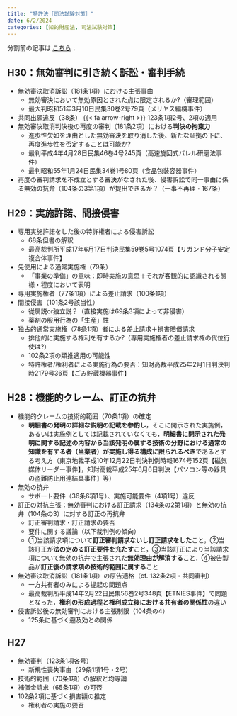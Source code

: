 ```yaml
---
title: "特許法［司法試験対策］"
date: 6/2/2024
categories: [知的財産法, 司法試験対策]
---
```


分割前の記事は [こちら](知的財産法［司法試験］.qmd) ．

## H30：無効審判に引き続く訴訟・審判手続


* 無効審決取消訴訟（181条1項）における主張事由
    * 無効審決において無効原因とされた点に限定されるか?（審理範囲）
    * 最大判昭和51年3月10日民集30巻2号79頁（メリヤス編機事件）
* 共同出願違反（38条） [{{< fa arrow-right >}}]{.color-minty} 123条1項2号、2項の適用
* 無効審決取消判決後の再度の審判（181条2項）における**判決の拘束力**
    * 進歩性欠如を理由とした無効審決を取り消した後、新たな証拠の下に、再度進歩性を否定することは可能か?
    * 最判平成4年4月28日民集46巻4号245頁（高速旋回式バレル研磨法事件）
    * 最判昭和55年1月24日民集34巻1号80頁（食品包装容器事件）
* 再度の審判請求を不成立とする審決がなされた後、侵害訴訟で同一事由に係る無効の抗弁（104条の3第1項）が提出できるか？（一事不再理・167条）

## H29：実施許諾、間接侵害


* 専用実施許諾をした後の特許権者による侵害訴訟
    * 68条但書の解釈
    * 最高裁判所平成17年6月17日判決民集59巻5号1074頁【リガンド分子安定複合体事件】
* 先使用による通常実施権（79条）
    * 「事業の準備」の意味：即時実施の意思＋それが客観的に認識される態様・程度において表明
* 専用実施権者（77条1項）による差止請求（100条1項）
* 間接侵害（101条2号該当性）
    * 従属説or独立説？（直接実施は69条3項によって非侵害）
    * 薬剤の服用行為の「生産」性
* 独占的通常実施権（78条1項）者による差止請求＋損害賠償請求
    * 排他的に実施する権利を有するか?（専用実施権者の差止請求権の代位行使は?）
    * 102条2項の類推適用の可能性
    * 特許権者/権利者による実施行為の要否：知財高裁平成25年2月1日判決判時2179号36頁【ごみ貯蔵機器事件】

## H28：機能的クレーム、訂正の抗弁


* 機能的クレームの技術的範囲（70条1項）の確定
    * **明細書の発明の詳細な説明の記載を参酌し**，そこに開示された実施例，あるいは実施例としては記載されていなくても，**明細書に開示された発明に関する記述の内容から当該発明の属する技術の分野における通常の知識を有する者（当業者）が実施し得る構成に限られるべき**であるとする考え方（東京地裁平成10年12月22日判決判例時報1674号152頁【磁気媒体リーダー事件】，知財高裁平成25年6月6日判決【パソコン等の器具の盗難防止用連結具事件】等）
* 無効の抗弁
    * サポート要件（36条6項1号）、実施可能要件（4項1号）違反
* 訂正の対抗主張：無効審判における訂正請求（134条の2第1項）と無効の抗弁（104条の3）に対する訂正の再抗弁
    * 訂正審判請求・訂正請求の要否
    * 要件に関する議論（以下裁判例の傾向）
    * ①当該請求項について**訂正審判請求ないし訂正請求をした**こと，②当該訂正が**法の定める訂正要件を充たす**こと，③当該訂正により当該請求項について無効の抗弁で主張された**無効理由が解消する**こと，④被告製品が**訂正後の請求項の技術的範囲に属する**こと
* 無効審決取消訴訟（181条1項）の原告適格（cf. 132条2項・共同審判）
    * 一方共有者のみによる提起の問題点
    * 最高裁判所平成14年2月22日民集56巻2号348頁【ETNIES事件】で問題となった，**権利の形成過程と権利成立後における共有者の関係性**の違い
* 侵害訴訟後の無効審判における主張制限（104条の4）
    * 125条に基づく遡及効との関係

## H27


* 無効審判（123条1項各号）
    * 新規性喪失事由（29条1項1号・2号）
* 技術的範囲（70条1項）の解釈と均等論
* 補償金請求（65条1項）の可否
* 102条2項に基づく損害額の推定
    * 権利者の実施の要否
